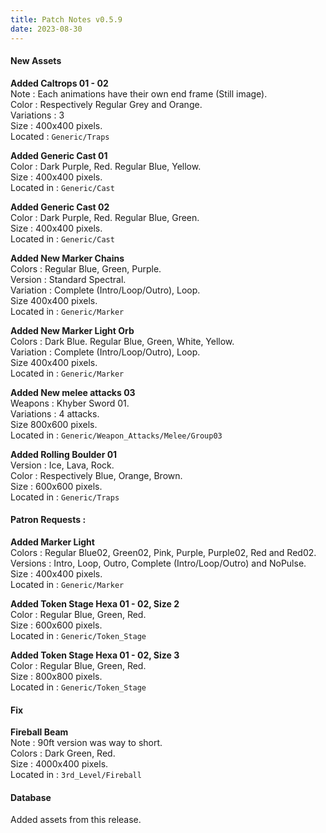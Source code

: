```yaml
---
title: Patch Notes v0.5.9
date: 2023-08-30
---
```


#### New Assets

**Added Caltrops 01 - 02**  
Note : Each animations have their own end frame (Still image).  
Color : Respectively Regular Grey and Orange.  
Variations : 3  
Size : 400x400 pixels.  
Located : ``Generic/Traps`` 

**Added Generic Cast 01**  
Color : Dark Purple, Red. Regular Blue, Yellow.  
Size : 400x400 pixels.  
Located in : ``Generic/Cast``

**Added Generic Cast 02**  
Color : Dark Purple, Red. Regular Blue, Green.  
Size : 400x400 pixels.  
Located in : ``Generic/Cast``

**Added New Marker Chains**  
Colors : Regular Blue, Green, Purple.  
Version : Standard Spectral.  
Variation : Complete (Intro/Loop/Outro), Loop.  
Size 400x400 pixels.  
Located in : ``Generic/Marker``  

**Added New Marker Light Orb**  
Colors : Dark Blue. Regular Blue, Green, White, Yellow.  
Variation : Complete (Intro/Loop/Outro), Loop.  
Size 400x400 pixels.  
Located in : ``Generic/Marker``

**Added New melee attacks 03**  
Weapons : Khyber Sword 01.  
Variations : 4 attacks.  
Size 800x600 pixels.  
Located in : ``Generic/Weapon_Attacks/Melee/Group03``

**Added Rolling Boulder 01**  
Version : Ice, Lava, Rock.  
Color : Respectively Blue, Orange, Brown.  
Size : 600x600 pixels.  
Located in : ``Generic/Traps``


#### Patron Requests :

**Added Marker Light**  
Colors : Regular Blue02, Green02, Pink, Purple, Purple02, Red and Red02.  
Versions : Intro, Loop, Outro, Complete (Intro/Loop/Outro) and NoPulse.  
Size : 400x400 pixels.  
Located in : ``Generic/Marker``

**Added Token Stage Hexa 01 - 02, Size 2**  
Color : Regular Blue, Green, Red.  
Size : 600x600 pixels.  
Located in : ``Generic/Token_Stage``

**Added Token Stage Hexa 01 - 02, Size 3**  
Color : Regular Blue, Green, Red.  
Size : 800x800 pixels.  
Located in : ``Generic/Token_Stage``


#### Fix

**Fireball Beam**  
Note : 90ft version was way to short.  
Colors : Dark Green, Red.  
Size : 4000x400 pixels.  
Located in : ``3rd_Level/Fireball``

#### Database

Added assets from this release.



